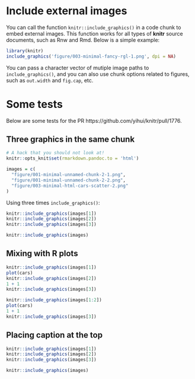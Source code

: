 # Include external images

You can call the function `knitr::include_graphics()` in a code chunk to embed external images. This function works for all types of **knitr** source documents, such as Rnw and Rmd. Below is a simple example:

```r
library(knitr)
include_graphics('figure/003-minimal-fancy-rgl-1.png', dpi = NA)
```

You can pass a character vector of mutiple image paths to `include_graphics()`, and you can also use chunk options related to figures, such as `out.width` and `fig.cap`, etc.

# Some tests

Below are some tests for the PR https://github.com/yihui/knitr/pull/1776.

## Three graphics in the same chunk

```r
# A hack that you should not look at!
knitr::opts_knit$set(rmarkdown.pandoc.to = 'html')
```

```r
images = c(
  "figure/001-minimal-unnamed-chunk-2-1.png",
  "figure/001-minimal-unnamed-chunk-2-2.png",
  "figure/003-minimal-html-cars-scatter-2.png"
)
```

Using three times `include_graphics()`:

```r
knitr::include_graphics(images[1])
knitr::include_graphics(images[2])
knitr::include_graphics(images[3])
```

```r
knitr::include_graphics(images)
```

## Mixing with R plots

```r
knitr::include_graphics(images[1])
plot(cars)
knitr::include_graphics(images[2])
1 + 1
knitr::include_graphics(images[3])
```

```r
knitr::include_graphics(images[1:2])
plot(cars)
1 + 1
knitr::include_graphics(images[3])
```

## Placing caption at the top

```r
knitr::include_graphics(images[1])
knitr::include_graphics(images[2])
knitr::include_graphics(images[3])
```

```r
knitr::include_graphics(images)
```
